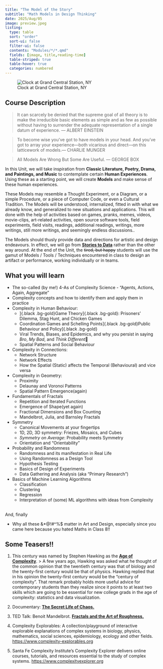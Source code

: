 ```yaml
---
title: "The Model of the Story"
subtitle: "Math Models in Design Thinking"
date: 2025/Aug/05
image: preview.jpeg
listing: 
  type: table
  sort: "order"
  sort-ui: false
  filter-ui: false
  contents: "Modules/*/*.qmd"
  fields: [image, title,reading-time]
  table-striped: true
  table-hover: true
  categories: numbered
---
```


![Clock at Grand Central Station, NY](featured.jpg){fig-align="center"}



## Course Description

> It can scarcely be denied that the supreme goal of all theory is to make the irreducible basic elements as simple and as few as possible without having to surrender the adequate representation of a single datum of experience. --- ALBERT EINSTEIN

> To become wise you've got to have models in your head. And you've got to array your experience---both vicarious and direct---on this latticework of models.--- CHARLIE MUNGER

> All Models Are Wrong But Some Are Useful. --- GEORGE BOX

In this Unit, we will take inspiration from [**Classic Literature, Poetry, Drama, and Paintings, and Music**]{.black .bg-gold} to contemplate certain **Human Experiences**. Using these as a starting point, we will create **Models** and make sense of these human experiences. 

These Models may resemble a [Thought Experiment, or a Diagram, or a simple Procedure, or a piece of Computer Code, or even a Cultural Tradition]{.black .bg-gold}. The Models will be understood, internalized, fitted in with what we already know, and generalized to new situations and applications. This will done with the help of activities based on [games, pranks, memes, videos, movie-clips, art-related activities, open source software tools, field experiments, field visits, readings, additional readings, writings, more writings, still more writings, and seemingly endless discussions.]{.black .bg-gold}. 

The Models should thusly provide data and directions for artistic and design endeavours. In effect, we will go from <u>[**Stories to Data**](https://open.spotify.com/episode/2DpA27VkXd0eVvcM4f3hTl?si=fa54cde8dd0044d0)</u> rather than the other way around. At the end of the Unit, the ~~tired, but happy~~ students will use the gamut of Models / Tools / Techniques encountered in class to design an artifact or performance, working individually or in teams.

## What you will learn

-   The so-called (by me!) [4-As]{.black .bg-gold} of Complexity Science - "Agents, Actions, Again, Aggregate"
-   [Complexity concepts]{.black .bg-gold} and how to identify them and apply them in practice
- Complexity in Human Behaviour:
    -   ]{.black .bg-gold}Game Theory]{.black .bg-gold}: Prisoners' Dilemma, Stag Hunt, and Chicken Games
    -   Coordination Games and Schelling Points]{.black .bg-gold}Public Behaviour and Policy]{.black .bg-gold}
    -   [Viral Trends, Biases, and Epidemics]{.black .bg-gold}, and why you persist in saying *Bro*, *My Bad*, and *Think Different*🤦 
    -   Spatial Patterns and Social Behaviour
-   Complexity in Connections:
    -   Network Structure
    -   Network Effects
    -   How the Spatial (Static) affects the Temporal (Behavioural) and vice versa
-   Complexity in Geometry:
    -   Proximity
    -   Delaunay and Voronoi Patterns
    -   Spatial Pattern Emergence(again)
-   Fundamentals of [Fractals]{.black .bg-gold}
    - Repetition and Iterated Functions
    - Emergence of Shape(yet again)
    - Fractional Dimensions and Box Counting
    - Mandelbrot, Julia, and Barnsley Fractals
    
-   Symmetry
    - Canonical Movements at your fingertips
    - 1D, 2D, 3D symmetry: Friezes, Mosaics, and Cubes
    - *Symmetry on Average*: Probability meets Symmetry
    - Orientation and "Orientability"
    
-   Probability and Randomness
    -   Randomness and its manifestation in Real Life
    -   Using Randomness as a Design Tool
    -   Hypothesis Testing
    -   Basics of Design of Experiments
    -   Data Gathering and Analysis (aka "Primary Research")
    
-   Basics of Machine Learning Algorithms
    -   Classification
    -   Clustering
    -   Regression
    - Interpretation of (some) ML algorithms with ideas from Complexity

<br> And, finally

-   [Why all these &*@!#^%$ matter in Art and Design]{.black .bg-gold}, especially since you came here because you hated Maths in Class 8!!

## Some Teasers!!

1. This century was named by Stephen Hawking as the <u>[**Age of Complexity**](https://blogs.scientificamerican.com/the-curious-wavefunction/stephen-hawkings-advice-for-twenty-first-century-grads-embrace-complexity/)</u>.
    > A few years ago, Hawking was asked what he thought of the common opinion that the twentieth century was that of biology and the twenty-first century would be that of physics. Hawking replied that in his opinion the twenty-first century would be the "century of complexity". That remark probably holds more useful advice for contemporary students than they realize since it points to at least two skills which are going to be essential for new college grads in the age of complexity: statistics and data visualization.

1.  Documentary: <u>[**The Secret Life of Chaos.**](https://topdocumentaryfilms.com/secret-life-chaos/)</u>

2.  TED Talk: Benoit Mandelbrot. <u>[**Fractals and the Art of Roughness.**](https://www.ted.com/talks/benoit_mandelbrot_fractals_and_the_art_of_roughness/transcript?language=en)</u>

3. Complexity Explorables: A collection/playground of interactive explorable explanations of complex systems in biology, physics, mathematics, social sciences, epidemiology, ecology and other fields. <u><https://www.complexity-explorables.org></u>

4. Santa Fe Complexity Institute's Complexity Explorer delivers online courses, tutorials, and resources essential to the study of complex systems. <u>https://www.complexityexplorer.org</u>
